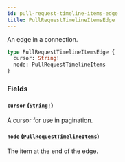 ```yaml
---
id: pull-request-timeline-items-edge
title: PullRequestTimelineItemsEdge
---
```


An edge in a connection.

```graphql
type PullRequestTimelineItemsEdge {
  cursor: String!
  node: PullRequestTimelineItems
}
```

### Fields

#### `cursor` ([`String!`](/docs/api/scalars/string))

A cursor for use in pagination.

#### `node` ([`PullRequestTimelineItems`](/docs/api/unions/pull-request-timeline-items))

The item at the end of the edge.
